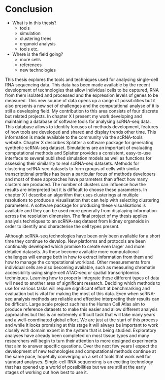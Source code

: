 # Conclusion

* What is in this thesis?
    - tools
    - simulation
    - clustering trees
    - organoid analysis
    - tools etc.
* Where is the field going?
    - more cells
    - references
    - new technologies

This thesis explores the tools and techniques used for analysing single-cell
RNA sequencing data. This data has been made available by the recent
development of technologies that allow individual cells to be captured, RNA
from them isolated and processed and the expression levels of genes to be
measured. This new source of data opens up a range of possibilities but it also
presents a new set of challenges and the computational analyse of it is still a
developing field. My contribution to this area consists of four discrete but
related projects. In chapter X I present my work developing and maintaining a
database of software tools for analysing scRNA-seq data. This database allows
to identify focuses of methods development, features of how tools are developed
and shared and display trends other time. This information is made available to
the community via the scRNA-tools website. Chapter X describes Splatter a
software package for generating synthetic scRNA-seq dataset. Simulations are an
important of evaluating computational methods and Splatter provides a
consistent, easy-to-use interface to several published simulation models as
well as functions for assessing their similarity to real scRNA-seq datasets.
Methods for clustering scRNA-seq datasets to form groups of cells with similar
transcriptional profiles has been a particular focus of methods developers and
most of these approaches have parameters than affect how many clusters are
produced. The number of clusters can influence how the results are interpreted
but it is difficult to choose these parameters. In chapter X I describe an
algorithm that uses clusterings at multiple resolutions to produce a
visualisation that can help with selecting clustering parameters. A software
package for producing these visualisations is available and they can be used
more generally from displaying information across the resolution dimension. The
final project of my thesis applies analysis techniques to an scRNA-seq dataset
from kidney organoids in order to identify and characterise the cell types
present.

Although scRNA-seq technologies have been only been available for a short time
they continue to develop. New platforms and protocols are been continually
developed which promise to create even larger and more detailed datasets. As
these become available more computational challenges will emerge both in how to
extract information from them and how to manage the computational workload.
Other measurements from individual cells are also becoming available, such as
measuring chromatin accessibility using single-cell ATAC-seq or spatial
transcriptomics techniques. Learning how to properly integrate these different
types of data will need to another area of significant research. Deciding which
methods to use for various tasks will require significant effort at
benchmarking and evaluation but is vital for making the most of this data. Even
when scRNA-seq analysis methods are reliable and effective interpreting their
results can be difficult. Large scale project such has the Human Cell Atlas aim
to produce reference datasets to make this easier and allow different analysis
approaches but this is an extremely difficult task that will take many years
and a well-coordinated global effort. We are just at the start of this process
and while it looks promising at this stage it will always be important to work
closely with domain expert in the system that is being studied. Exploratory
analyses have already been completed on most tissue types and many researchers
will begin to turn their attention to more designed experiments that aim to
answer specific questions. Over the next few years I expect the development of
new technologies and computational methods continue at the same pace, hopefully
converging on a set of tools that work well for standard analyses. Single-cell
RNA sequencing is an exciting technology that has opened up a world of
possibilities but we are still at the early stages of working out how best to
use it.
